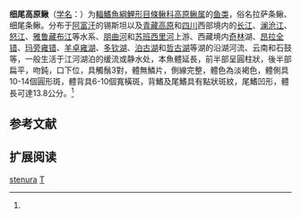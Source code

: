 {{Speciesbox
| name = 细尾高原鳅
| status = LC
| status_system = IUCN3.1
| image = 
| genus = Triplophysa
| species = stenura
| authority = ({{le|Herzenstein|Solomon Herzenstein}}, 1888<ref name='id6411'>{{cite web| url =http://www.bioinfo.cn/db05/BjdwSpecies.php?action=view&id=6411| title =细尾高原鳅| work =中国动物物种编目数据库| publisher =中国科学院微生物研究所| author =中国科学院动物研究所| accessdate =2009-04-11| deadurl =yes| archiveurl =https://web.archive.org/web/20160305065127/http://www.bioinfo.cn/db05/BjdwSpecies.php?action=view&id=6411| archivedate =2016-03-05}}</ref>
| synonyms = *''Nemachilus stenurus'',Herzenstein, 1888
*''Noemacheilus stenurus'',Herzenstein, 1888
*''Triplophysa stenurus'',Herzenstein, 1888
}}

'''细尾高原鳅'''（[[学名|学名]]：{{lang|la|''Triplophysa stenura''}}）为[[輻鰭魚綱|輻鰭魚綱]][[鯉形目|鯉形目]][[條鳅科|條鳅科]][[高原鳅属|高原鳅属]]的[[鱼类|鱼类]]，俗名拉萨条鳅、细尾条鳅。分布于[[阿富汗|阿富汗]]的锡斯坦以及[[青藏高原|青藏高原]]和[[四川|四川]]西部境内的[[长江|长江]]、[[澜沧江|澜沧江]]、[[怒江|怒江]]、[[雅鲁藏布江|雅鲁藏布江]]等水系、[[朋曲河|朋曲河]]和[[苏班西里河|苏班西里河]]上游、西藏境内[[奇林|奇林]]湖、[[昂拉全错|昂拉全错]]、[[玛旁雍错|玛旁雍错]]、[[羊卓雍湖|羊卓雍湖]]、[[多钦湖|多钦湖]]、[[泊古湖|泊古湖]]和[[哲古湖|哲古湖]]等湖的沿湖河流、云南和石鼓等，一般生活于江河湖泊的缓流或静水处，本魚體延長，前半部呈圓柱狀，後半部扁平，吻鈍，口下位，具觸鬚3對，體無鱗片，側線完整，體色為淡褐色，體側具10-14個圓形斑，體背具6-10個寬橫斑，背鰭及尾鰭具有點狀斑紋，尾鰭凹形，體長可達13.8公分。<ref name='id6411'/>

== 参考文献 ==
{{reflist}}

== 扩展阅读 ==
{{refbegin}}
{{wikispecies-inline|Triplophysa stenura|细尾高原鳅}}
{{refend}}
{{Taxonbar|from=Q1040945}}

[[Category:高原鳅属|stenura]]
[[Category:1888年描述的鱼类|T]]


{{鯉形目小作品}}